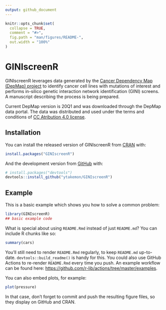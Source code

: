 ```yaml
---
output: github_document
---
```


<!-- README.md is generated from README.Rmd. Please edit that file -->

```r
knitr::opts_chunk$set(
  collapse = TRUE,
  comment = "#>",
  fig.path = "man/figures/README-",
  out.width = "100%"
)
```

# GINIscreenR

<!-- badges: start -->
<!-- badges: end -->

GINIscreenR leverages data generated by the [Cancer Dependency Map (DepMap) project](https://depmap.org/portal/) to identify cancer cell lines with mutations of interest and performs in-silico genetic interaction network identification (GINI) screens. A manuscript describing the process is being prepared.

Current DepMap version is 20Q1 and was downloaded through the DepMap data portal. The data was distributed and used under the terms and conditions of [CC Atribution 4.0 license](https://creativecommons.org/licenses/by/4.0/). 

<!-- Below this line are default template stuff that will be updated as the package comes together -->

## Installation

You can install the released version of GINIscreenR from [CRAN](https://CRAN.R-project.org) with:

``` r
install.packages("GINIscreenR")
```

And the development version from [GitHub](https://github.com/) with:

``` r
# install.packages("devtools")
devtools::install_github("ytakemon/GINIscreenR")
```
## Example

This is a basic example which shows you how to solve a common problem:

```r
library(GINIscreenR)
## basic example code
```

What is special about using `README.Rmd` instead of just `README.md`? You can include R chunks like so:

```r
summary(cars)
```

You'll still need to render `README.Rmd` regularly, to keep `README.md` up-to-date. `devtools::build_readme()` is handy for this. You could also use GitHub Actions to re-render `README.Rmd` every time you push. An example workflow can be found here: <https://github.com/r-lib/actions/tree/master/examples>.

You can also embed plots, for example:

```r
plot(pressure)
```

In that case, don't forget to commit and push the resulting figure files, so they display on GitHub and CRAN.
